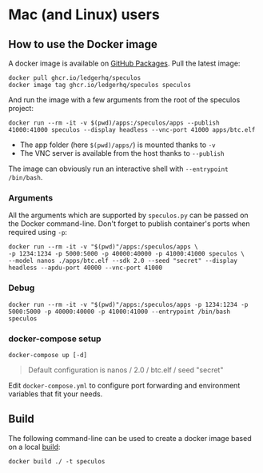 # Mac (and Linux) users 

## How to use the Docker image

A docker image is available on [GitHub Packages](https://ghcr.io/ledgerhq/speculos). Pull the latest image:

```shell copy
docker pull ghcr.io/ledgerhq/speculos
docker image tag ghcr.io/ledgerhq/speculos speculos
```

And run the image with a few arguments from the root of the speculos project:

```shell copy
docker run --rm -it -v $(pwd)/apps:/speculos/apps --publish 41000:41000 speculos --display headless --vnc-port 41000 apps/btc.elf
```

- The app folder (here `$(pwd)/apps/`) is mounted thanks to `-v`
- The VNC server is available from the host thanks to `--publish`

The image can obviously run an interactive shell with `--entrypoint /bin/bash`.


### Arguments

All the arguments which are supported by `speculos.py` can be passed on the Docker command-line. Don't forget to publish container's ports when required using `-p`:

```shell copy
docker run --rm -it -v "$(pwd)"/apps:/speculos/apps \
-p 1234:1234 -p 5000:5000 -p 40000:40000 -p 41000:41000 speculos \
--model nanos ./apps/btc.elf --sdk 2.0 --seed "secret" --display headless --apdu-port 40000 --vnc-port 41000
```

### Debug

```shell copy
docker run --rm -it -v "$(pwd)"/apps:/speculos/apps -p 1234:1234 -p 5000:5000 -p 40000:40000 -p 41000:41000 --entrypoint /bin/bash speculos
```

### docker-compose setup

```shell copy
docker-compose up [-d]
```
> Default configuration is nanos / 2.0 / btc.elf / seed "secret"

Edit `docker-compose.yml` to configure port forwarding and environment variables that fit your needs.

## Build

The following command-line can be used to create a docker image based on a local
[build](./linux#build):

```shell copy
docker build ./ -t speculos
```